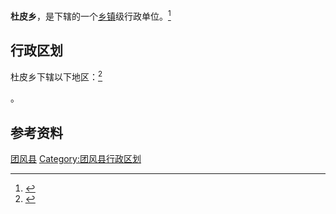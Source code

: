 {{中国乡级行政区|42/11/21/201/000}}

'''杜皮乡'''，是{{PRC admin/fullname|42/11/21/201/000|3}}下辖的一个[[乡镇|乡镇]]级行政单位。<ref>{{PRC admin/ref sgc|{{PRC admin/parent|42/11/21/201/000}}}}</ref>

== 行政区划 ==

杜皮乡下辖以下地区：<ref>{{PRC admin/ref sgc|42/11/21/201/000}}</ref>

{{PRC admin/children|42/11/21/201/000}}。

== 参考资料 ==

{{reflist}}

{{湖北省黄冈市团风县行政区划}}
{{湖北行政区划小作品}}
[[Category:黄冈市乡镇|团风县]]
[[Category:团风县行政区划|Category:团风县行政区划]]